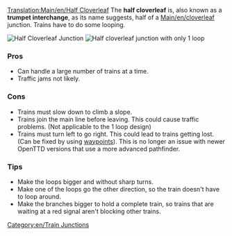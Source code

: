 [[Translation:Main/en/Half Cloverleaf]]{{en/-}}{{junctionsmenu}}
The '''half cloverleaf''' is, also known as a '''trumpet interchange''', as its name suggests, half of a [[Main/en/cloverleaf]] junction. Trains have to do some looping.

[[File:en/3way halfcloverleaf.png|none|frame|Half Cloverleaf Junction]]
[[File:en/3way modhclover.png|none|frame|Half cloverleaf junction with only 1 loop]]

===Pros===
*Can handle a large number of trains at a time.
*Traffic jams not likely.

===Cons===
*Trains must slow down to climb a slope.
*Trains join the main line before leaving. This could cause traffic problems. (Not applicable to the 1 loop design)
*Trains must turn left to go right. This could lead to trains getting lost. (Can be fixed by using [[Main/en/Checkpoints|waypoints]]). This is no longer an issue with newer OpenTTD versions that use a more advanced pathfinder.

===Tips===
*Make the loops bigger and without sharp turns.
*Make one of the loops go the other direction, so the train doesn't have to loop around.
*Make the branches bigger to hold a complete train, so trains that are waiting at a red signal aren't blocking other trains.

[[Category:en/Train Junctions]]